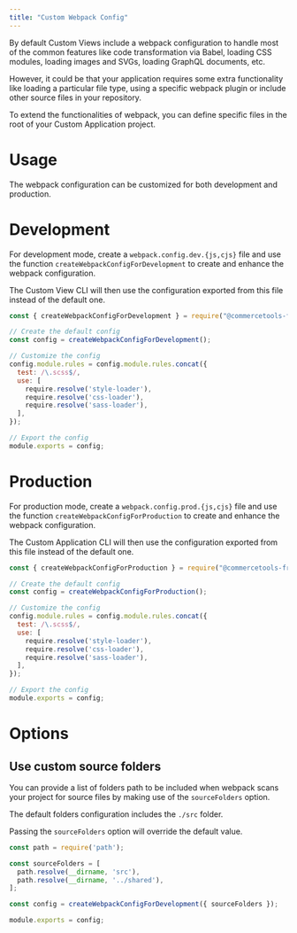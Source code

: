 ```yaml
---
title: "Custom Webpack Config"
---
```


By default Custom Views include a webpack configuration to handle most of the common features like code transformation via Babel, loading CSS modules, loading images and SVGs, loading GraphQL documents, etc.

However, it could be that your application requires some extra functionality like loading a particular file type, using a specific webpack plugin or include other source files in your repository.

To extend the functionalities of webpack, you can define specific files in the root of your Custom Application project.

# Usage
The webpack configuration can be customized for both development and production.

# Development
For development mode, create a `webpack.config.dev.{js,cjs}` file and use the function `createWebpackConfigForDevelopment` to create and enhance the webpack configuration.

The Custom View CLI will then use the configuration exported from this file instead of the default one.

```js title="webpack.config.dev.cjs"
const { createWebpackConfigForDevelopment } = require("@commercetools-frontend/mc-scripts/webpack");

// Create the default config
const config = createWebpackConfigForDevelopment();

// Customize the config
config.module.rules = config.module.rules.concat({
  test: /\.scss$/,
  use: [
    require.resolve('style-loader'),
    require.resolve('css-loader'),
    require.resolve('sass-loader'),
  ],
});

// Export the config
module.exports = config;
```

# Production
For production mode, create a `webpack.config.prod.{js,cjs}` file and use the function `createWebpackConfigForProduction` to create and enhance the webpack configuration.

The Custom Application CLI will then use the configuration exported from this file instead of the default one.

```js title="webpack.config.prod.cjs"
const { createWebpackConfigForProduction } = require("@commercetools-frontend/mc-scripts/webpack");

// Create the default config
const config = createWebpackConfigForProduction();

// Customize the config
config.module.rules = config.module.rules.concat({
  test: /\.scss$/,
  use: [
    require.resolve('style-loader'),
    require.resolve('css-loader'),
    require.resolve('sass-loader'),
  ],
});

// Export the config
module.exports = config;
```

# Options

## Use custom source folders
You can provide a list of folders path to be included when webpack scans your project for source files by making use of the `sourceFolders` option.

<Info>

The default folders configuration includes the `./src` folder.

Passing the `sourceFolders` option will override the default value.

</Info>

```js title="webpack.config.dev.cjs"
const path = require('path');

const sourceFolders = [
  path.resolve(__dirname, 'src'),
  path.resolve(__dirname, '../shared'),
];

const config = createWebpackConfigForDevelopment({ sourceFolders });

module.exports = config;
```
